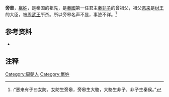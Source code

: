 '''旁皋'''，[[嬴姓|嬴姓]]，是秦国的祖先，是[[秦國|秦國]]第一任君主[[秦非子|秦非子]]的曾祖父，祖父[[恶来|恶来]]是[[纣王|纣王]]的大臣，被[[周武王|周武王]]所杀。所以旁皋名声不显，事迹不详。<ref>{{Wikisource history|史記|005|秦本紀}}:“恶来有子曰女防。女防生旁皋，旁皋生大駱，大駱生非子，非子生秦侯。”</ref>

{{start box}}
{{s-before|[[女防|女防]]}}
{{s-title|[[秦国|秦国]]的祖先}}
{{s-after|[[太幾|太幾]]}}
{{end box}}

==参考资料==
*{{Wikisource history|史記|005|秦本紀}}

==注释==
{{Reflist|2}}

[[Category:周朝人|Category:周朝人]]
[[Category:嬴姓|Category:嬴姓]]